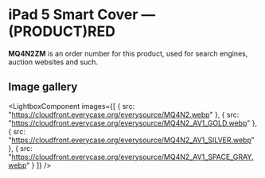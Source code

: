 
# iPad 5 Smart Cover — (PRODUCT)RED

<Callout type='info' emoji='👉🏻'>**MQ4N2ZM** is an order number for this product, used for search engines, auction websites and such.</Callout>

## Image gallery

<LightboxComponent
    images={[
      {
        src: "https://cloudfront.everycase.org/everysource/MQ4N2.webp"
      },
      {
        src: "https://cloudfront.everycase.org/everysource/MQ4N2_AV1_GOLD.webp"
      },
      {
        src: "https://cloudfront.everycase.org/everysource/MQ4N2_AV1_SILVER.webp"
      },
      {
        src: "https://cloudfront.everycase.org/everysource/MQ4N2_AV1_SPACE_GRAY.webp"
      }
    ]}
  />
